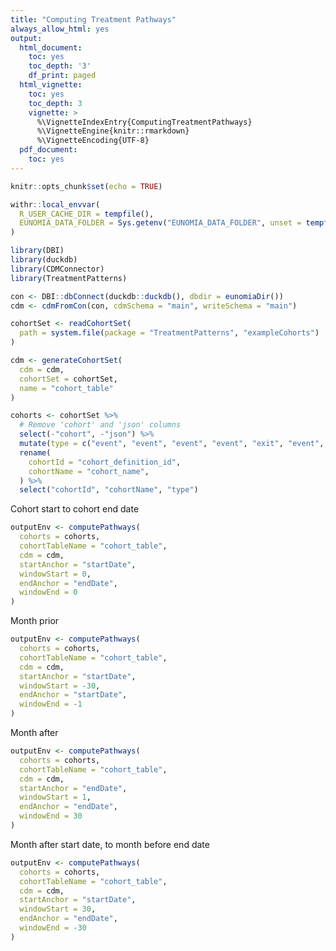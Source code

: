 ```yaml
---
title: "Computing Treatment Pathways"
always_allow_html: yes
output:
  html_document:
    toc: yes
    toc_depth: '3'
    df_print: paged
  html_vignette:
    toc: yes
    toc_depth: 3
    vignette: >
      %\VignetteIndexEntry{ComputingTreatmentPathways}
      %\VignetteEngine{knitr::rmarkdown}
      %\VignetteEncoding{UTF-8}
  pdf_document:
    toc: yes
---
```


```r
knitr::opts_chunk$set(echo = TRUE)

withr::local_envvar(
  R_USER_CACHE_DIR = tempfile(),
  EUNOMIA_DATA_FOLDER = Sys.getenv("EUNOMIA_DATA_FOLDER", unset = tempfile())
)
```

```r
library(DBI)
library(duckdb)
library(CDMConnector)
library(TreatmentPatterns)

con <- DBI::dbConnect(duckdb::duckdb(), dbdir = eunomiaDir())
cdm <- cdmFromCon(con, cdmSchema = "main", writeSchema = "main")

cohortSet <- readCohortSet(
  path = system.file(package = "TreatmentPatterns", "exampleCohorts")
)

cdm <- generateCohortSet(
  cdm = cdm,
  cohortSet = cohortSet,
  name = "cohort_table"
)

cohorts <- cohortSet %>%
  # Remove 'cohort' and 'json' columns
  select(-"cohort", -"json") %>%
  mutate(type = c("event", "event", "event", "event", "exit", "event", "event", "target")) %>%
  rename(
    cohortId = "cohort_definition_id",
    cohortName = "cohort_name",
  ) %>%
  select("cohortId", "cohortName", "type")
```

Cohort start to cohort end date
```r
outputEnv <- computePathways(
  cohorts = cohorts,
  cohortTableName = "cohort_table",
  cdm = cdm,
  startAnchor = "startDate",
  windowStart = 0,
  endAnchor = "endDate",
  windowEnd = 0
)
```

Month prior
```r
outputEnv <- computePathways(
  cohorts = cohorts,
  cohortTableName = "cohort_table",
  cdm = cdm,
  startAnchor = "startDate",
  windowStart = -30,
  endAnchor = "startDate",
  windowEnd = -1
)
```

Month after
```r
outputEnv <- computePathways(
  cohorts = cohorts,
  cohortTableName = "cohort_table",
  cdm = cdm,
  startAnchor = "endDate",
  windowStart = 1,
  endAnchor = "endDate",
  windowEnd = 30
)
```

Month after start date, to month before end date
```r
outputEnv <- computePathways(
  cohorts = cohorts,
  cohortTableName = "cohort_table",
  cdm = cdm,
  startAnchor = "startDate",
  windowStart = 30,
  endAnchor = "endDate",
  windowEnd = -30
)
```
